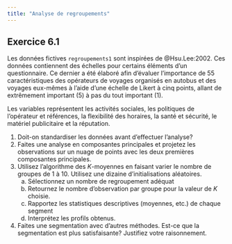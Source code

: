 ```yaml
---
title: "Analyse de regroupements"
---
```


## Exercice 6.1

Les données fictives `regroupements1` sont inspirées de @Hsu.Lee:2002. Ces données contiennent des échelles pour certains éléments d'un questionnaire. Ce dernier a été élaboré afin d’évaluer l’importance de 55 caractéristiques des opérateurs de voyages organisés en autobus et des voyages eux-mêmes à l’aide d’une échelle de Likert à cinq points, allant de extrêmement important (5) à pas du tout important (1). 


Les variables représentent les activités sociales, les politiques de l’opérateur et références, la flexibilité des horaires, la santé et sécurité, le matériel publicitaire et la réputation.

1. Doit-on standardiser les données avant d'effectuer l'analyse?
2. Faites une analyse en composantes principales et projetez les observations sur un nuage de points avec les deux premières composantes principales.
3. Utilisez l'algorithme des $K$-moyennes en faisant varier le nombre de groupes de 1 à 10. Utilisez une dizaine d'initialisations aléatoires.
   a) Sélectionnez un nombre de regroupement adéquat
   b) Retournez le nombre d'observation par groupe pour la valeur de $K$ choisie.
   c) Rapportez les statistiques descriptives (moyennes, etc.) de chaque segment
   d) Interprétez les profils obtenus.
4. Faites une segmentation avec d'autres méthodes. Est-ce que la segmentation est plus satisfaisante? Justifiez votre raisonnement.
